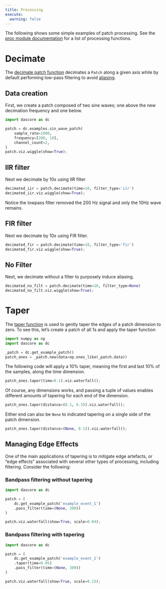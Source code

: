 ```yaml
---
title: Processing
execute:
  warning: false
---
```

The following shows some simple examples of patch processing. See the
[proc module documentation](`dascore.proc`) for a list of processing functions.

# Decimate

The [decimate patch function](`dascore.Patch.decimate`) decimates a `Patch`
along a given axis while by default performing low-pass filtering to avoid
[aliasing](https://en.wikipedia.org/wiki/Aliasing).

## Data creation

First, we create a patch composed of two sine waves; one above the new
decimation frequency and one below.

```python
import dascore as dc

patch = dc.examples.sin_wave_patch(
    sample_rate=1000,
    frequency=[200, 10],
    channel_count=2,
)
patch.viz.wiggle(show=True);
```

## IIR filter

Next we decimate by 10x using IIR filter

```python
decimated_iir = patch.decimate(time=10, filter_type='iir')
decimated_iir.viz.wiggle(show=True);
```

Notice the lowpass filter removed the 200 Hz signal and only
the 10Hz wave remains.

## FIR filter

Next we decimate by 10x using FIR filter.

```python
decimated_fir = patch.decimate(time=10, filter_type='fir')
decimated_fir.viz.wiggle(show=True);
```

## No Filter

Next, we decimate without a filter to purposely induce aliasing.

```python
decimated_no_filt = patch.decimate(time=10, filter_type=None)
decimated_no_filt.viz.wiggle(show=True);
```

# Taper

The [taper function](`dascore.Patch.taper`) is used to gently taper the edges of
a patch dimension to zero. To see this, let's create a patch of all 1s and apply
the taper function

```python
import numpy as np
import dascore as dc

_patch = dc.get_example_patch()
patch_ones = _patch.new(data=np.ones_like(_patch.data))
```

The following code will apply a 10% taper, meaning the first and last 10% of the
samples, along the time dimension.

```python
patch_ones.taper(time=0.1).viz.waterfall();
```

Of course, any dimensions works, and passing a tuple of values enables
different amounts of tapering for each end of the dimension.


```python
patch_ones.taper(distance=(0.1, 0.3)).viz.waterfall();
```

Either end can also be `None` to indicated tapering on a single side of the patch
dimension.

```python
patch_ones.taper(distance=(None, 0.1)).viz.waterfall();
```


## Managing Edge Effects
One of the main applications of tapering is to mitigate edge artefacts, or "edge effects"
associated with several other types of processing, including filtering. Consider the
following:

### Bandpass filtering without tapering

```python
import dascore as dc

patch = (
    dc.get_example_patch('example_event_1')
    .pass_filter(time=(None, 300))
)

patch.viz.waterfall(show=True, scale=0.04);

```

### Bandpass filtering with tapering

```python
import dascore as dc

patch = (
    dc.get_example_patch('example_event_1')
    .taper(time=0.05)
    .pass_filter(time=(None, 300))
)

patch.viz.waterfall(show=True, scale=0.15);
```

